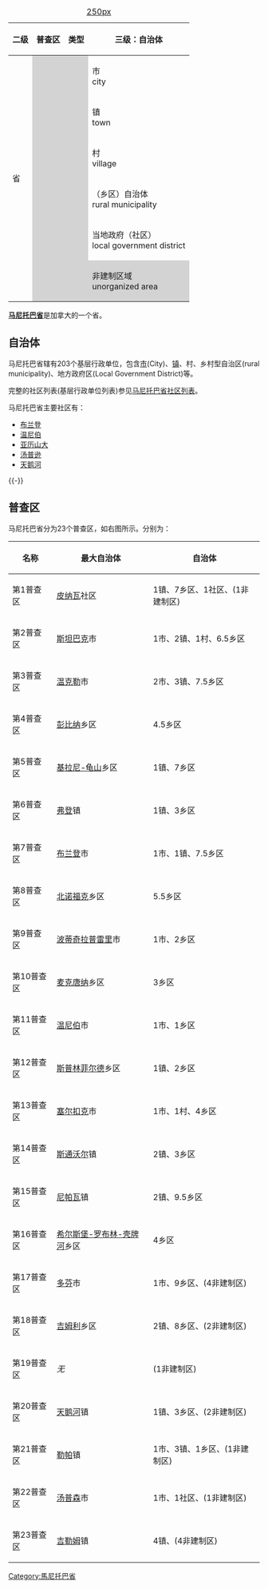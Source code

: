 {| class="wikitable" style="float:right; font-size:80%;"
|+[[文件:Manitoba_municipalities_2015.png|250px]]
|-
! 二级
! 普查区
! 类型
! 三级：自治体
|-
| rowspan="11" | 省
| style="background:lightgray" rowspan="11" | {{font color|grey|普查区<br>census (division)}}
| rowspan="3" style="background:lightgray" | {{font color|grey|城镇}}
| 市<br>city
|-
| 镇<br>town
|-
| 村<br>village
|-
| style="background:lightgray" | {{font color|grey|乡村}}
| （乡区）自治体<br>rural municipality
|-
| style="background:lightgray" | {{font color|grey|其他}}
|  当地政府（社区）<br>local government district
|-
| style="background:lightgray" | {{font color|grey|非建制}}
| style="background:lightgray" | 非建制区域<br>unorganized area
|}

'''[[马尼托巴省|马尼托巴省]]'''是加拿大的一个省。

==自治体==
{{main|马尼托巴省社区列表}}
马尼托巴省辖有203个基层行政单位，包含[[市|市]](City)、[[镇|镇]]、村、乡村型自治区(rural municipality)、地方政府区(Local Government District)等。

完整的社区列表(基层行政单位列表)参见[[马尼托巴省社区列表|马尼托巴省社区列表]]。

马尼托巴省主要社区有：
* [[布兰登|布兰登]]
* [[温尼伯|温尼伯]]
* [[亚历山大|亚历山大]]
* [[汤普逊|汤普逊]]
* [[天鹅河|天鹅河]]
{{-}}

==普查区==
{{马尼托巴省普查区图}}
马尼托巴省分为23个普查区，如右图所示。分别为：

{|class="wikitable sortable"
!名称
!最大自治体
!自治体
|-
| 第1普查区
| [[皮纳瓦|皮纳瓦]]社区
| 1镇、7乡区、1社区、(1非建制区)
|-
| 第2普查区
| [[斯坦巴克|斯坦巴克]]市
| 1市、2镇、1村、6.5乡区
|-
| 第3普查区
| [[温克勒|温克勒]]市
| 2市、3镇、7.5乡区
|-
| 第4普查区
| [[彭比纳|彭比纳]]乡区
| 4.5乡区
|-
| 第5普查区
| [[基拉尼-龟山|基拉尼-龟山]]乡区
| 1镇、7乡区
|-
| 第6普查区
| [[弗登|弗登]]镇
| 1镇、3乡区
|-
| 第7普查区
| [[布兰登|布兰登]]市
| 1市、1镇、7.5乡区
|-
| 第8普查区
| [[北诺福克|北诺福克]]乡区
| 5.5乡区
|-
| 第9普查区
| [[波蒂奇拉普雷里|波蒂奇拉普雷里]]市
| 1市、2乡区
|-
| 第10普查区
| [[麦克唐纳_(马尼托巴省)|麦克唐纳]]乡区
| 3乡区
|-
| 第11普查区
| [[温尼伯|温尼伯]]市
| 1市、1乡区
|-
| 第12普查区
| [[斯普林菲尔德_(马尼托巴省)|斯普林菲尔德]]乡区
| 1镇、2乡区
|-
| 第13普查区
| [[塞尔扣克|塞尔扣克]]市
| 1市、1村、4乡区
|-
| 第14普查区
| [[斯通沃尔|斯通沃尔]]镇
| 2镇、3乡区
|-
| 第15普查区
| [[尼帕瓦|尼帕瓦]]镇
| 2镇、9.5乡区
|-
| 第16普查区
| [[希尔斯堡-罗布林-壳牌河|希尔斯堡-罗布林-壳牌河]]乡区
| 4乡区
|-
| 第17普查区
| [[多芬_(加拿大)|多芬]]市
| 1市、9乡区、(4非建制区)
|-
| 第18普查区
| [[吉姆利|吉姆利]]乡区
| 2镇、8乡区、(2非建制区)
|-
| 第19普查区
| ''无''
| (1非建制区)
|-
| 第20普查区
| [[天鹅河|天鹅河]]镇
| 1镇、3乡区、(2非建制区)
|-
| 第21普查区
| [[勒帕|勒帕]]镇
| 1市、3镇、1乡区、(1非建制区)
|-
| 第22普查区
| [[汤普森_(加拿大)|汤普森]]市
| 1市、1社区、(1非建制区)
|-
| 第23普查区
| [[吉勒姆|吉勒姆]]镇
| 4镇、(4非建制区)
|}

{{加拿大题目|行政区划}}

[[Category:馬尼托巴省|Category:馬尼托巴省]]
